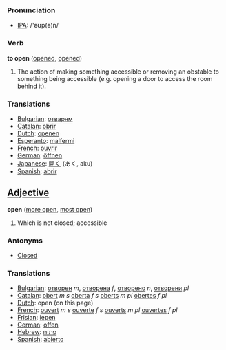 === Pronunciation ===

*[[w:IPA|IPA]]: /'&#601;&#650;p(&#601;)n/

=== Verb ===

'''to open''' ([[opened]], [[opened]])

# The action of making something accessible or removing an obstable to something being accessible (e.g. opening a door to access the room behind it).

=== Translations ===
*[[Bulgarian]]: [[отварям]]
*[[Catalan]]: [[obrir]]
*[[Dutch]]: [[openen]]
*[[Esperanto]]: [[malfermi]]
*[[French]]: [[ouvrir]]
*[[German]]: [[öffnen]]
*[[Japanese]]: [[開く]] (あく, aku)
*[[Spanish]]: [[abrir]]

==[[Adjective]]==

'''open''' ([[more open]], [[most open]])

#Which is not closed; accessible

===Antonyms===
*[[Closed]]

===Translations===
*[[Bulgarian]]: [[отворен]] ''m'', [[отворена]] ''f'', [[отворено]] ''n'', [[отворени]] ''pl''
*[[Catalan]]: [[obert]] ''m'' ''s'' [[oberta]] ''f'' ''s'' [[oberts]] ''m'' ''pl'' [[obertes]] ''f'' ''pl''
*[[Dutch]]: open (on this page)
*[[French]]: [[ouvert]] ''m'' ''s'' [[ouverte]] ''f'' ''s'' [[ouverts]] ''m'' ''pl'' [[ouvertes]] ''f'' ''pl''
*[[Frisian]]: [[iepen]]
*[[German]]: [[offen]]
*[[Hebrew]]:  [[פתוח]]
*[[Spanish]]: [[abierto]]